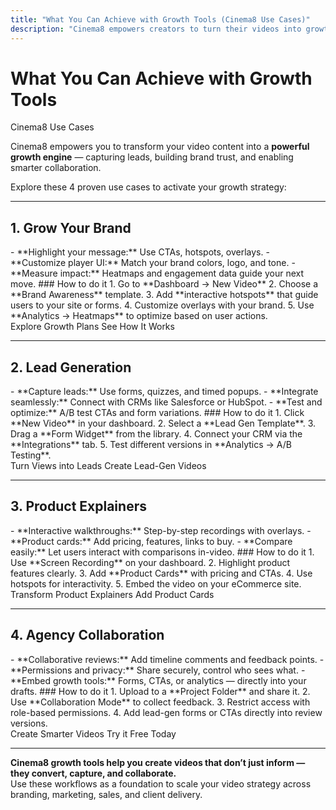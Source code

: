 ```yaml
---
title: "What You Can Achieve with Growth Tools (Cinema8 Use Cases)"
description: "Cinema8 empowers creators to turn their videos into growth engines. With features like interactive hotspots, forms, and advanced analytics, Cinema8 helps you achieve measurable growth across multiple use cases. Below are four core ways you can leverage Smart Streamer to achieve your goals, along with step-by-step instructions for implementation."
---
```



# What You Can Achieve with Growth Tools

<span className="text-gray-500 text-base font-normal mt-1 block">Cinema8 Use Cases</span>

Cinema8 empowers you to transform your video content into a **powerful growth engine** — capturing leads, building brand trust, and enabling smarter collaboration.

Explore these 4 proven use cases to activate your growth strategy:

---

## 1. Grow Your Brand

<FeatureHighlight title="Make your videos speak your brand.">
  - **Highlight your message:** Use CTAs, hotspots, overlays.
  - **Customize player UI:** Match your brand colors, logo, and tone.
  - **Measure impact:** Heatmaps and engagement data guide your next move.
</FeatureHighlight>

<Steps>
### How to do it
1. Go to **Dashboard → New Video**
2. Choose a **Brand Awareness** template.
3. Add **interactive hotspots** that guide users to your site or forms.
4. Customize overlays with your brand.
5. Use **Analytics → Heatmaps** to optimize based on user actions.
</Steps>

<div className="mt-4 flex flex-wrap gap-4">
  <LinkButton href="#">Explore Growth Plans</LinkButton>
  <LinkButton href="#" variant="outline">See How It Works</LinkButton>
</div>

---

## 2. Lead Generation

<FeatureHighlight title="Turn attention into action with Smart Streamer.">
  - **Capture leads:** Use forms, quizzes, and timed popups.
  - **Integrate seamlessly:** Connect with CRMs like Salesforce or HubSpot.
  - **Test and optimize:** A/B test CTAs and form variations.
</FeatureHighlight>

<Steps>
### How to do it
1. Click **New Video** in your dashboard.
2. Select a **Lead Gen Template**.
3. Drag a **Form Widget** from the library.
4. Connect your CRM via the **Integrations** tab.
5. Test different versions in **Analytics → A/B Testing**.
</Steps>

<div className="mt-4 flex flex-wrap gap-4">
  <LinkButton href="#">Turn Views into Leads</LinkButton>
  <LinkButton href="#" variant="outline">Create Lead-Gen Videos</LinkButton>
</div>

---

## 3. Product Explainers

<FeatureHighlight title="Simplify product education, boost conversions.">
  - **Interactive walkthroughs:** Step-by-step recordings with overlays.
  - **Product cards:** Add pricing, features, links to buy.
  - **Compare easily:** Let users interact with comparisons in-video.
</FeatureHighlight>

<Steps>
### How to do it
1. Use **Screen Recording** on your dashboard.
2. Highlight product features clearly.
3. Add **Product Cards** with pricing and CTAs.
4. Use hotspots for interactivity.
5. Embed the video on your eCommerce site.
</Steps>

<div className="mt-4 flex flex-wrap gap-4">
  <LinkButton href="#">Transform Product Explainers</LinkButton>
  <LinkButton href="#" variant="outline">Add Product Cards</LinkButton>
</div>

---

## 4. Agency Collaboration

<FeatureHighlight title="Built-in review workflows, client-friendly.">
  - **Collaborative reviews:** Add timeline comments and feedback points.
  - **Permissions and privacy:** Share securely, control who sees what.
  - **Embed growth tools:** Forms, CTAs, or analytics — directly into your drafts.
</FeatureHighlight>

<Steps>
### How to do it
1. Upload to a **Project Folder** and share it.
2. Use **Collaboration Mode** to collect feedback.
3. Restrict access with role-based permissions.
4. Add lead-gen forms or CTAs directly into review versions.
</Steps>

<div className="mt-4 flex flex-wrap gap-4">
  <LinkButton href="#">Create Smarter Videos</LinkButton>
  <LinkButton href="#" variant="outline">Try it Free Today</LinkButton>
</div>

---

<Callout type="important">
<strong>Cinema8 growth tools help you create videos that don’t just inform — they convert, capture, and collaborate.</strong><br/>
Use these workflows as a foundation to scale your video strategy across branding, marketing, sales, and client delivery.
</Callout>
